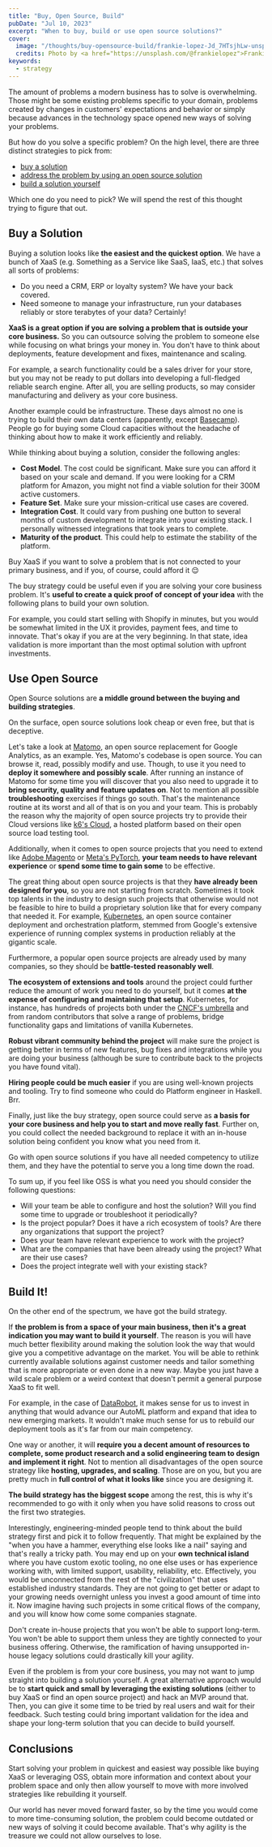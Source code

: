 ```yaml
---
title: "Buy, Open Source, Build"
pubDate: "Jul 10, 2023"
excerpt: "When to buy, build or use open source solutions?"
cover: 
  image: "/thoughts/buy-opensource-build/frankie-lopez-Jd_7HTsjhLw-unsplash.jpg"
  credits: Photo by <a href="https://unsplash.com/@frankielopez">Frankie Lopez</a> on <a href="https://unsplash.com/s/photos/feedback">Unsplash</a>
keywords:
  - strategy
---
```

The amount of problems a modern business has to solve is overwhelming. 
Those might be some existing problems specific to your domain, 
problems created by changes in customers' expectations and behavior 
or simply because advances in the technology space opened new ways of solving your problems.

But how do you solve a specific problem? On the high level, there are three distinct strategies to pick from:
- [buy a solution](#buy-a-solution)
- [address the problem by using an open source solution](#use-open-source)
- [build a solution yourself](#build-it)

Which one do you need to pick? We will spend the rest of this thought trying to figure that out.

## Buy a Solution

Buying a solution looks like **the easiest and the quickest option**. 
We have a bunch of XaaS (e.g. Something as a Service like SaaS, IaaS, etc.) that solves all sorts of problems:

- Do you need a CRM, ERP or loyalty system? We have your back covered.
- Need someone to manage your infrastructure, run your databases reliably or store terabytes of your data? Certainly!

**XaaS is a great option if you are solving a problem that is outside your core business.** 
So you can outsource solving the problem to someone else while focusing on what brings your money in. 
You don't have to think about deployments, feature development and fixes, maintenance and scaling.

For example, a search functionality could be a sales driver for your store, 
but you may not be ready to put dollars into developing a full-fledged reliable search engine. 
After all, you are selling products, so may consider manufacturing and delivery as your core business.

Another example could be infrastructure. These days almost no one is trying to build their own data centers (apparently, except [Basecamp](https://world.hey.com/dhh/why-we-re-leaving-the-Cloud-654b47e0)). People go for buying some Cloud capacities without the headache of thinking about how to make it work efficiently and reliably. 

While thinking about buying a solution, consider the following angles:

- **Cost Model**. The cost could be significant. Make sure you can afford it based on your scale and demand. If you were looking for a CRM platform for Amazon, you might not find a viable solution for their 300M active customers. 
- **Feature Set**. Make sure your mission-critical use cases are covered.
- **Integration Cost**. It could vary from pushing one button to several months of custom development to integrate into your existing stack. I personally witnessed integrations that took years to complete. 
- **Maturity of the product**. This could help to estimate the stability of the platform. 

<Quote>Buy XaaS if you want to solve a problem that is not connected to your primary business, and if you, of course, could afford it 😌</Quote>

The buy strategy could be useful even if you are solving your core business problem. 
It's **useful to create a quick proof of concept of your idea** with the following plans to build your own solution.

For example, you could start selling with Shopify in minutes, 
but you would be somewhat limited in the UX it provides, payment fees, and time to innovate. That's okay if you are at the very beginning. In that state, idea validation is more important than the most optimal solution with upfront investments.

## Use Open Source

Open Source solutions are **a middle ground between the buying and building strategies**. 

On the surface, open source solutions look cheap or even free, but that is deceptive.

Let's take a look at [Matomo](https://github.com/matomo-org/matomo), an open source replacement for Google Analytics, as an example. 
Yes, Matomo's codebase is open source. You can browse it, read, possibly modify and use. Though, to use it you need to **deploy it somewhere and possibly scale**.
After running an instance of Matomo for some time you will discover that you also need to upgrade it to **bring security, quality and feature updates on**. 
Not to mention all possible **troubleshooting** exercises if things go south. That's the maintenance routine at its worst and all of that is on you and your team. This is probably the reason why the majority of open source projects try to provide their Cloud versions like [k6's Cloud](https://k6.io/docs/Cloud/), a hosted platform based on their open source load testing tool. 

Additionally, when it comes to open source projects that you need to extend like [Adobe Magento](https://github.com/magento/magento2) or [Meta's PyTorch](https://github.com/pytorch/pytorch), **your team needs to have relevant experience** or **spend some time to gain some** to be effective.

The great thing about open source projects is that they **have already been designed for you**, so you are not starting from scratch. 
Sometimes it took top talents in the industry to design such projects that otherwise would not be feasible to hire to build a proprietary solution like that for every company that needed it.
For example, [Kubernetes](https://github.com/kubernetes/kubernetes), an open source container deployment and orchestration platform, stemmed from Google's extensive experience of running complex systems in production reliably at the gigantic scale.

Furthermore, a popular open source projects are already used by many companies, so they should be **battle-tested reasonably well**.

**The ecosystem of extensions and tools** around the project could further reduce the amount of work you need to do yourself, but it comes **at the expense of configuring and maintaining that setup**. 
Kubernetes, for instance, has hundreds of projects both under the [CNCF's umbrella](https://landscape.cncf.io/) and from random contributors that solve a range of problems, bridge functionality gaps and limitations of vanilla Kubernetes.

**Robust vibrant community behind the project** will make sure the project is getting better in terms of new features, bug fixes and integrations while you are doing your business (although be sure to contribute back to the projects you have found vital).

**Hiring people could be much easier** if you are using well-known projects and tooling. Try to find someone who could do Platform engineer in Haskell. Brr.

Finally, just like the buy strategy, open source could serve as **a basis for your core business and help you to start and move really fast**. Further on, you could collect the needed background to replace it with an in-house solution being confident you know what you need from it.

<Quote>Go with open source solutions if you have all needed competency to utilize them, and they have the potential to serve you a long time down the road.</Quote>

To sum up, if you feel like OSS is what you need you should consider the following questions:

- Will your team be able to configure and host the solution? Will you find some time to upgrade or troubleshoot it periodically?
- Is the project popular? Does it have a rich ecosystem of tools? Are there any organizations that support the project?
- Does your team have relevant experience to work with the project?
- What are the companies that have been already using the project? What are their use cases?
- Does the project integrate well with your existing stack?

## Build It!

On the other end of the spectrum, we have got the build strategy. 

If **the problem is from a space of your main business, then it's a great indication you may want to build it yourself**.
The reason is you will have much better flexibility around making the solution look the way that would give you a competitive advantage on the market.
You will be able to rethink currently available solutions against customer needs and tailor something that is more appropriate or even done in a new way.
Maybe you just have a wild scale problem or a weird context that doesn't permit a general purpose XaaS to fit well.

For example, in the case of [DataRobot](https://datarobot.com/), it makes sense for us to invest in anything that would advance our AutoML platform and expand that idea to new emerging markets. It wouldn't make much sense for us to rebuild our deployment tools as it's far from our main competency.

One way or another, it will **require you a decent amount of resources to complete, some product research and a solid engineering team to design and implement it right**. 
Not to mention all disadvantages of the open source strategy like **hosting, upgrades, and scaling**. Those are on you, but you are pretty much in **full control of what it looks like** since you are designing it.

**The build strategy has the biggest scope** among the rest, this is why it's recommended to go with it only when you have solid reasons to cross out the first two strategies.

Interestingly, engineering-minded people tend to think about the build strategy first and pick it to follow frequently. 
That might be explained by the "when you have a hammer, everything else looks like a nail" saying and that's really a tricky path.
You may end up on your **own technical island** where you have custom exotic tooling, no one else uses or has experience working with, with limited support, usability, reliability, etc. 
Effectively, you would be unconnected from the rest of the "civilization" that uses established industry standards.
They are not going to get better or adapt to your growing needs overnight unless you invest a good amount of time into it. 
Now imagine having such projects in some critical flows of the company, and you will know how come some companies stagnate.

<Quote>
Don't create in-house projects that you won't be able to support long-term. 
You won't be able to support them unless they are tightly connected to your business offering.
Otherwise, the ramification of having unsupported in-house legacy solutions could drastically kill your agility.
</Quote>

Even if the problem is from your core business, you may not want to jump straight into building a solution yourself.
A great alternative approach would be to **start quick and small by leveraging the existing solutions** (either to buy XaaS or find an open source project) and hack an MVP around that.
Then, you can give it some time to be tried by real users and wait for their feedback. 
Such testing could bring important validation for the idea and shape your long-term solution that you can decide to build yourself.

## Conclusions

Start solving your problem in quickest and easiest way possible like buying XaaS or leveraging OSS, obtain more information and 
context about your problem space and only then allow yourself to move with more involved strategies like rebuilding it yourself. 

Our world has never moved forward faster, so by the time you would come to more time-consuming solution, 
the problem could become outdated or new ways of solving it could become available. That's why agility is the treasure we could not allow ourselves to lose.
